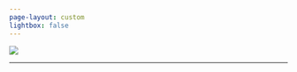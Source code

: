 ```yaml
---
page-layout: custom
lightbox: false
---
```


<!-- Scripts-->
```{=HTML} 

<script src="./js/jquery.js"></script>
<script src="./js/d3js-dvs.js"></script>
<script src="./js/index-array-by.js"></script>


<script src="./js/globe.gl.js"></script>
<script type="module" src="./js/my_globe.gl.js">  </script>

<!-- bootbox modals for Globe -->
<script src="./js/bootbox.js"></script>
<script src="./js/marked.js"></script>
```


<!-- content: globe, dude, text -->
```{=HTML} 

<div class="container" >

<div id="intro_start" class="intro w-75"> </div>

<div class="d-flex align-items-end" >

<div id="dude" class="flex-shrink-0 d-none d-lg-block " data-toggle="tooltip"  data-bs-html="true"
title= "
Explore our field studies by pushing <i class='fas fa-circle'></i> on the Globe! <br>
Points are locations of {{< var N_birds >}} individuals from {{< var N_species >}} shorebird species we've tracked. 
Visit <strong> /Projects/ </strong>  for more.
"
>
<img src="./CONTENT/main/dude.webp"  class="img-fluid img-right"> 
<hr>
</div>

<div id= "Earth" class="flex-shrink-0" > </div>

</div>


</div>


```


<!-- before body ends-->
```{=HTML} 


<script> 
// init bs tooltip  
$(document).ready(function(){
  $('[data-toggle="tooltip"]').tooltip();   
});

</script>


<script>

$.get('/CONTENT/main/intro_start.md', function(txt) {
    const htmlContent = marked.parse(txt);
    $('#intro_start').html(htmlContent);
});

</script>

<!-- <script>
// let the dude talk
$(document).ready(function() {

    setTimeout(function() {
      $("#dude").tooltip('show');
    }, 2000); 
    setTimeout(function() {
    
    $('#dude').tooltip('hide');
    }, 8000);

  });

</script> -->


<script>
// intro text as modal
$(document).on('click', '.show-read-more', function(e) {

  $.get("/CONTENT/main/intro.md", function (intro_text) {

    bootbox.alert({
      animate       : false,
      scrollable    : true,
      size          : "xl",
      centerVertical: true,
      message       : marked.parse(intro_text),
      backdrop      : true,
      closeButton   : true, 
      
      onShow : function(e) {
        $('#dude').tooltip('hide');
        $(this).find('.modal-footer').remove();
        $('#intro_start').hide();
        $('#dude').css('opacity', '0.05');
        $('#Earth').css('opacity', '0.05');
      }, 

      onHide : function(e) {
        $('#intro_start').show();
        $('#dude').css('opacity', '1');
        $('#Earth').css('opacity', '1');
      }, 




    });
  });
})

</script>

<!-- <script>

$(document).ready(function(){
    $(".nav-footer").remove();
});

</script>   -->










```
